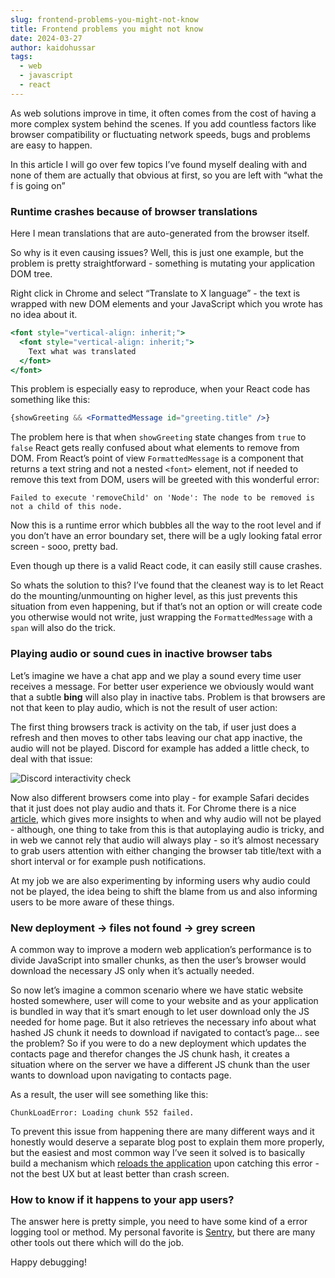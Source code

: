 ```yaml
---
slug: frontend-problems-you-might-not-know
title: Frontend problems you might not know
date: 2024-03-27
author: kaidohussar
tags:
  - web
  - javascript
  - react
---
```


As web solutions improve in time, it often comes from the cost of having a more complex system behind the scenes. If you add countless factors like browser compatibility or fluctuating network speeds, bugs and problems are easy to happen.

In this article I will go over few topics I’ve found myself dealing with and none of them are actually that obvious at first, so you are left with “what the f is going on”

### Runtime crashes because of browser translations

Here I mean translations that are auto-generated from the browser itself.

So why is it even causing issues? Well, this is just one example, but the problem is pretty straightforward - something is mutating your application DOM tree.

Right click in Chrome and select “Translate to X language” - the text is wrapped with new DOM elements and your JavaScript which you wrote has no idea about it.

```jsx
<font style="vertical-align: inherit;">
  <font style="vertical-align: inherit;">
    Text what was translated
  </font>
</font>
```

This problem is especially easy to reproduce, when your React code has something like this:

```jsx
{showGreeting && <FormattedMessage id="greeting.title" />}
```

The problem here is that when `showGreeting` state changes from `true` to `false` React gets really confused about what elements to remove from DOM. From React’s point of view `FormattedMessage` is a component that returns a text string and not a nested ``<font>`` element, not if needed to remove this text from DOM, users will be greeted with this wonderful error:

`Failed to execute 'removeChild' on 'Node': The node to be removed is not a child of this node.`

Now this is a runtime error which bubbles all the way to the root level and if you don’t have an error boundary set, there will be a ugly looking fatal error screen - sooo, pretty bad.

Even though up there is a valid React code, it can easily still cause crashes.

So whats the solution to this? I’ve found that the cleanest way is to let React do the mounting/unmounting on higher level, as this just prevents this situation from even happening, but if that’s not an option or will create code you otherwise would not write, just wrapping the `FormattedMessage`  with a `span` will also do the trick.

### Playing audio or sound cues in inactive browser tabs

Let’s imagine we have a chat app and we play a sound every time user receives a message. For better user experience we obviously would want that a subtle **bing** will also play in inactive tabs. Problem is that browsers are not that keen to play audio, which is not the result of user action:

The first thing browsers track is activity on the tab, if user just does a refresh and then moves to other tabs leaving our chat app inactive, the audio will not be played. Discord for example has added a little check, to deal with that issue:

<img width={400} src="/images/discord-audio-activity.png" alt="Discord interactivity check" />

Now also different browsers come into play - for example Safari decides that it just does not play audio and thats it. For Chrome there is a nice [article](https://developer.chrome.com/blog/autoplay/), which gives more insights to when and why audio will not be played - although, one thing to take from this is that autoplaying audio is tricky, and in web we cannot rely that audio will always play - so it’s almost necessary to grab users attention with either changing the browser tab title/text with a short interval or for example push notifications.

At my job we are also experimenting by informing users why audio could not be played, the idea being to shift the blame from us and also informing users to be more aware of these things.

### New deployment → files not found → grey screen

A common way to improve a modern web application’s performance is to divide JavaScript into smaller chunks, as then the user’s browser would download the necessary JS only when it’s actually needed.

So now let’s imagine a common scenario where we have static website hosted somewhere, user will come to your website and as your application is bundled in way that it’s smart enough to let user download only the JS needed for home page.
But it also retrieves the necessary info about what hashed JS chunk it needs to download if navigated to contact’s page… see the problem? So if you were to do a new deployment which updates the contacts page and therefor changes the JS chunk hash, it creates a situation where on the server we have a different JS chunk than the user wants to download upon navigating to contacts page.

As a result, the user will see something like this:

`ChunkLoadError: Loading chunk 552 failed.`

To prevent this issue from happening there are many different ways and it honestly would deserve a separate blog post to explain them more properly, but the easiest and most common way I’ve seen it solved is to basically build a mechanism which [reloads the application](https://www.google.com/search?q=lazy+retry) upon catching this error - not the best UX but at least better than crash screen.

### How to know if it happens to your app users?

The answer here is pretty simple, you need to have some kind of a error logging tool or method. My personal favorite is [Sentry](https://sentry.io), but there are many other tools out there which will do the job.

Happy debugging!


